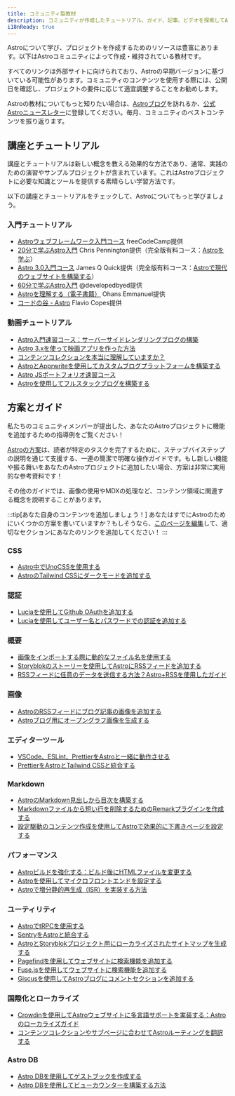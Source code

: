 ```yaml
---
title: コミュニティ製教材
description: コミュニティが作成したチュートリアル、ガイド、記事、ビデオを探索してAstroについて学び、プロジェクトを作成しましょう！
i18nReady: true
---
```



Astroについて学び、プロジェクトを作成するためのリソースは豊富にあります。以下はAstroコミュニティによって作成・維持されている教材です。

すべてのリンクは外部サイトに向けられており、Astroの早期バージョンに基づいている可能性があります。コミュニティのコンテンツを使用する際には、公開日を確認し、プロジェクトの要件に応じて適宜調整することをお勧めします。

Astroの教材についてもっと知りたい場合は、[Astroブログ](https://astro.build/blog/)を訪れるか、[公式Astroニュースレター](https://astro.build/newsletter/signup)に登録してください。毎月、コミュニティのベストコンテンツを振り返ります。

## 講座とチュートリアル

講座とチュートリアルは新しい概念を教える効果的な方法であり、通常、実践のための演習やサンプルプロジェクトが含まれています。これはAstroプロジェクトに必要な知識とツールを提供する素晴らしい学習方法です。

以下の講座とチュートリアルをチェックして、Astroについてもっと学びましょう。

### 入門チュートリアル
  - [Astroウェブフレームワーク入門コース](https://www.youtube.com/watch?v=e-hTm5VmofI) freeCodeCamp提供
  - [20分で学ぶAstro入門](https://www.youtube.com/watch?v=zrPVTf761OI) Chris Pennington提供（完全版有料コース：[Astroを学ぶ](https://learnastro.dev/)）
  - [Astro 3.0入門コース](https://www.youtube.com/watch?v=qBOz6TpYAOg) James Q Quick提供（完全版有料コース：[Astroで現代のウェブサイトを構築する](https://astrocourse.dev/)）
  - [60分で学ぶAstro入門](https://www.youtube.com/watch?v=NniT0vKyn-E) @developedbyed提供
  - [Astroを理解する（電子書籍）](https://www.ohansemmanuel.com/books/understanding-astro) Ohans Emmanuel提供
  - [コードの谷 - Astro](https://thevalleyofcode.com/astro) Flavio Copes提供

  ### 動画チュートリアル
  - [Astro入門速習コース：サーバーサイドレンダリングブログの構築](https://www.youtube.com/watch?v=XoIHKO6AkoM)
  - [Astro 3.xを使って映画アプリを作った方法](https://www.youtube.com/watch?v=Gvr4WhgfP0w)
  - [コンテンツコレクションを本当に理解していますか？](https://www.youtube.com/watch?v=Fcw4c3wzm7I)
  - [AstroとApprwriteを使用してカスタムブログプラットフォームを構築する](https://www.youtube.com/watch?v=OERqwLy_reA)
  - [Astro JSポートフォリオ速習コース](https://www.youtube.com/watch?v=TwWvNK0yHjI)
  - [Astroを使用してフルスタックブログを構築する](https://egghead.io/courses/build-a-full-stack-blog-with-astro-7ffcf9ec)

## 方案とガイド

私たちのコミュニティメンバーが提出した、あなたのAstroプロジェクトに機能を追加するための指導例をご覧ください！

[Astroの方案](/ja/recipes/)は、読者が特定のタスクを完了するために、ステップバイステップの説明を通じて支援する、一連の簡潔で明確な操作ガイドです。もし新しい機能や振る舞いをあなたのAstroプロジェクトに追加したい場合、方案は非常に実用的な参考資料です！

その他のガイドでは、画像の使用やMDXの処理など、コンテンツ領域に関連する概念を説明することがあります。

:::tip[あなた自身のコンテンツを追加しましょう！]
あなたはすでにAstroのためにいくつかの方案を書いていますか？もしそうなら、[このページを編集](https://github.com/withastro/docs/edit/main/src/content/docs/en/community-resources/content.mdx)して、適切なセクションにあなたのリンクを追加してください！
:::

### CSS
- [Astro中でUnoCSSを使用する](https://www.elian.codes/blog/23-02-11-implementing-unocss-in-astro/)
- [AstroのTailwind CSSにダークモードを追加する](https://www.kevinzunigacuellar.com/blog/dark-mode-in-astro/)
### 認証
- [Luciaを使用してGithub OAuthを追加する](https://lucia-auth.com/tutorials/github-oauth/astro)
- [Luciaを使用してユーザー名とパスワードでの認証を追加する](https://lucia-auth.com/tutorials/username-and-password/astro)
### 概要
- [画像をインポートする際に動的なファイル名を使用する](https://vaihe.com/blog/astro/astro-dynamic-image-prop/)
- [Storyblokのストーリーを使用してAstroにRSSフィードを追加する](https://straffesites.com/en/blog/rss-feed-astro-storyblok)
- [RSSフィードに任意のデータを送信する方法？Astro+RSSを使用したガイド](https://aritraroy.live/tutorial/blogs/2023/how-to-send-any-data-to-rss-feed/)
### 画像
- [AstroのRSSフィードにブログ記事の画像を追加する](https://webreaper.dev/posts/astro-rss-feed-blog-post-images/)
- [Astroブログ用にオープングラフ画像を生成する](https://techsquidtv.com/blog/generating-open-graph-images-for-astro/)
### エディターツール
- [VSCode、ESLint、PrettierをAstroと一緒に動作させる](https://patheticgeek.dev/blog/astro-prettier-eslint-vscode)
- [PrettierをAstroとTailwind CSSと統合する](https://straffesites.com/en/blog/integrate-prettier-astro-tailwindcss)
### Markdown
- [AstroのMarkdown見出しから目次を構築する](https://kld.dev/building-table-of-contents/)
- [Markdownファイルから短い行を削除するためのRemarkプラグインを作成する](https://eatmon.co/blog/remove-runts-markdown/)
- [設定駆動のコンテンツ作成を使用してAstroで効果的に下書きページを設定する](https://akashrajpurohit.com/blog/set-up-draft-pages-effectively-in-astro-with-configdriven-content-authoring/)
### パフォーマンス
- [Astroビルドを強化する：ビルド後にHTMLファイルを変更する](https://straffesites.com/en/blog/optimize-astro-html-post-build)
- [Astroを使用してマイクロフロントエンドを設定する](https://medium.com/@sergio.a.soria/setting-up-micro-frontends-with-astro-and-ecma-script-modules-137340d2c520)
- [Astroで増分静的再生成（ISR）を実装する方法](https://logsnag.com/blog/implementing-isr-in-astro)
### ユーティリティ
- [AstroでtRPCを使用する](https://www.thomasledoux.be/blog/using-trpc-astro-islands-react)
- [SentryをAstroと統合する](https://akashrajpurohit.com/blog/seamless-error-tracking-integrating-sentry-with-astro/)
- [AstroとStoryblokプロジェクト用にローカライズされたサイトマップを生成する](https://straffesites.com/en/blog/localized-sitemap-astro-storyblok)
- [Pagefindを使用してウェブサイトに検索機能を追加する](https://blog.otterlord.dev/posts/astro-search/)
- [Fuse.jsを使用してウェブサイトに検索機能を追加する](https://www.youtube.com/watch?v=XnV_2MWqAhQ)
- [Giscusを使用してAstroブログにコメントセクションを追加する](https://elazizi.com/posts/add-comments-section-to-your-astro-blog/)
### 国際化とローカライズ
- [Crowdinを使用してAstroウェブサイトに多言語サポートを実装する：Astroのローカライズガイド](https://crowdin.com/blog/2023/06/21/astro-localization-and-i18n)
- [コンテンツコレクションやサブページに合わせてAstroルーティングを翻訳する](https://www.webdesign-sopelnik.de/en/blog/translate-routes-for-astro-content-collections-or-subpages-with-trailingslash-and-base-support/)
### Astro DB
- [Astro DBを使用してゲストブックを作成する](https://ryantrimble.com/blog/creating-a-guestbook-with-astro-db/)
- [Astro DBを使用してビューカウンターを構築する方法](https://www.vorillaz.com/astro-views)

